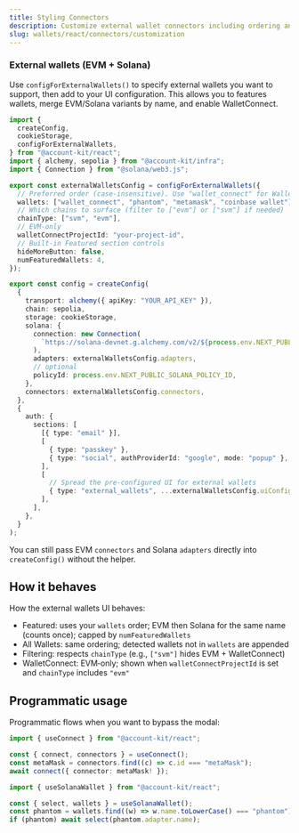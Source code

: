 ```yaml
---
title: Styling Connectors
description: Customize external wallet connectors including ordering and features wallets
slug: wallets/react/connectors/customization
---
```


### External wallets (EVM + Solana)

Use `configForExternalWallets()` to specify external wallets you want to support, then add to your UI configuration. This allows you to features wallets, merge EVM/Solana variants by name, and enable WalletConnect.

```ts twoslash
import {
  createConfig,
  cookieStorage,
  configForExternalWallets,
} from "@account-kit/react";
import { alchemy, sepolia } from "@account-kit/infra";
import { Connection } from "@solana/web3.js";

export const externalWalletsConfig = configForExternalWallets({
  // Preferred order (case-insensitive). Use "wallet_connect" for WalletConnect.
  wallets: ["wallet_connect", "phantom", "metamask", "coinbase wallet"],
  // Which chains to surface (filter to ["evm"] or ["svm"] if needed)
  chainType: ["svm", "evm"],
  // EVM-only
  walletConnectProjectId: "your-project-id",
  // Built-in Featured section controls
  hideMoreButton: false,
  numFeaturedWallets: 4,
});

export const config = createConfig(
  {
    transport: alchemy({ apiKey: "YOUR_API_KEY" }),
    chain: sepolia,
    storage: cookieStorage,
    solana: {
      connection: new Connection(
        `https://solana-devnet.g.alchemy.com/v2/${process.env.NEXT_PUBLIC_ALCHEMY_API_KEY}`
      ),
      adapters: externalWalletsConfig.adapters,
      // optional
      policyId: process.env.NEXT_PUBLIC_SOLANA_POLICY_ID,
    },
    connectors: externalWalletsConfig.connectors,
  },
  {
    auth: {
      sections: [
        [{ type: "email" }],
        [
          { type: "passkey" },
          { type: "social", authProviderId: "google", mode: "popup" },
        ],
        [
          // Spread the pre-configured UI for external wallets
          { type: "external_wallets", ...externalWalletsConfig.uiConfig },
        ],
      ],
    },
  }
);
```

You can still pass EVM `connectors` and Solana `adapters` directly into `createConfig()` without the helper.

## How it behaves

How the external wallets UI behaves:

- Featured: uses your `wallets` order; EVM then Solana for the same name (counts once); capped by `numFeaturedWallets`
- All Wallets: same ordering; detected wallets not in `wallets` are appended
- Filtering: respects `chainType` (e.g., `["svm"]` hides EVM + WalletConnect)
- WalletConnect: EVM‑only; shown when `walletConnectProjectId` is set and `chainType` includes `"evm"`

## Programmatic usage

Programmatic flows when you want to bypass the modal:

```ts twoslash
import { useConnect } from "@account-kit/react";

const { connect, connectors } = useConnect();
const metaMask = connectors.find((c) => c.id === "metaMask");
await connect({ connector: metaMask! });
```

```ts twoslash
import { useSolanaWallet } from "@account-kit/react";

const { select, wallets } = useSolanaWallet();
const phantom = wallets.find((w) => w.name.toLowerCase() === "phantom");
if (phantom) await select(phantom.adapter.name);
```
